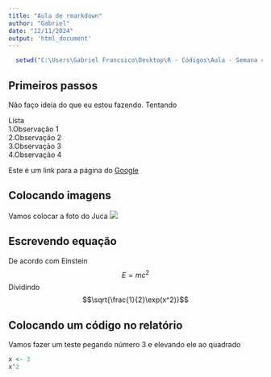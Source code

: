 ---
title: "Aula de rmarkdown"
author: "Gabriel"
date: "12/11/2024"
output: 'html_document'
---
```{r}
  setwd("C:\Users\Gabriel Francsico\Desktop\R - Códigos\Aula - Semana 4")
```


## Primeiros passos

Não faço ideia do que eu estou fazendo. Tentando

Lista\
1.Observação 1\
2.Observação 2\
3.Observação 3\
4.Observação 4

Este é um link para a página do [Google](google.com)

## Colocando imagens

Vamos colocar a foto do Juca
![](JucaFofo.jpg)

## Escrevendo equação

De acordo com Einstein 
$$E = mc^2$$
Dividindo 
$$\sqrt{\frac{1}{2}\exp(x^2)}$$

## Colocando um código no relatório
  
  Vamos fazer um teste pegando número $3$ e elevando ele ao quadrado
```{r echo=TRUE}
x <- 3
x^2
```

